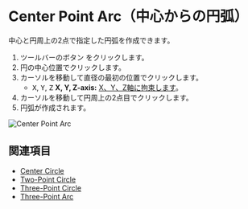 
# Center Point Arc（中心からの円弧）

<Reference shortcut='' command='Center Point Arc' button='ツールバー' />

中心と円周上の2点で指定した円弧を作成できます。

1. ツールバーのボタン <ButtonIcon type="button-center-point-arc" /> をクリックします。
2. 円の中心位置でクリックします。
3. カーソルを移動して直径の最初の位置でクリックします。
   - <kbd>X</kbd>, <kbd>Y</kbd>, <kbd>Z</kbd> **X, Y, Z-axis:** [X、Y、Z軸に拘束します](./sketching-tips#constrain-to-the-x-y-or-z-axis)。
4. カーソルを移動して円周上の2点目でクリックします。
5. 円弧が作成されます。

![Center Point Arc](/img/center-point-arc.gif)

## 関連項目
- [Center Circle](./center-circle)
- [Two-Point Circle](./two-point-circle)
- [Three-Point Circle](./three-point-circle)
- [Three-Point Arc](./three-point-arc)

